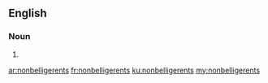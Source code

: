 ==English==

===Noun===
{{head|en|plural}}

# {{plural of|nonbelligerent|lang=en}}

[[ar:nonbelligerents]]
[[fr:nonbelligerents]]
[[ku:nonbelligerents]]
[[my:nonbelligerents]]